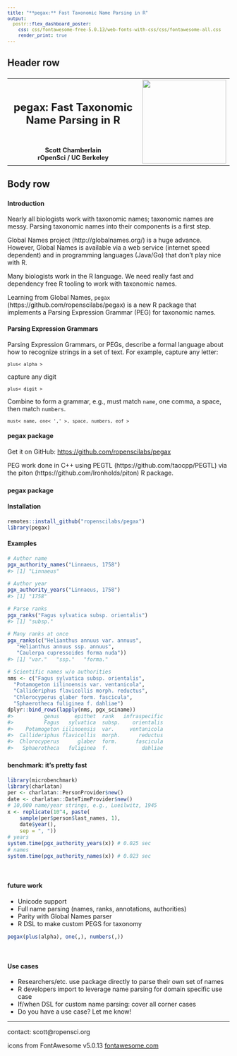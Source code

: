 ```yaml
---
title: "**pegax:** Fast Taxonomic Name Parsing in R"
output: 
  postr::flex_dashboard_poster:
    css: css/fontawesome-free-5.0.13/web-fonts-with-css/css/fontawesome-all.css
    render_print: true
---
```


<style>
  body {
    padding-top:0px;
    font-size: 14px;
  }
  .navbar{
    visibility: hidden
  }

  code.r{
    font-size: 11.5px;
  }
  pre {
    font-size: 12px
  }
</style>


## Header row {data-height=7}

###

<table style="width:100%">
<tr>
  <td>
    <center>
      <h2>**pegax: Fast Taxonomic Name Parsing in R**</h2>
    </center>
  </td>
  <td rowspan="2">
    <img src="resources/logo.svg" style="width:190px"></img>
  </td>
</tr>
<tr>
  <td style="font-size: 14px"><center>**Scott Chamberlain** <br> **rOpenSci / UC Berkeley** <i class="fas fa-bicycle"></i></center></td>
</tr>
</table> 

## Body row {data-height=93}

### 

#### **Introduction**

Nearly all biologists work with taxonomic names; taxonomic names are messy. Parsing taxonomic names into their components is a first step.

Global Names project (http://globalnames.org/) is a huge advance. However, Global Names is available via a web service (internet speed dependent) and in programming languages (Java/Go) that don't play nice with R. 

Many biologists work in the R language. We need really fast and dependency free R tooling to work with taxonomic names.

Learning from Global Names, `pegax` (https://github.com/ropenscilabs/pegax) is a new R package that implements a Parsing Expression Grammar (PEG) for taxonomic names.

#### **Parsing Expression Grammars**

Parsing Expression Grammars, or PEGs, describe a formal language about how to recognize strings in a set of text. For example, capture any letter:

```
plus< alpha >
```

capture any digit

```
plus< digit >
```

Combine to form a grammar, e.g., must match `name`, one comma, a space, then match `numbers`.

```
must< name, one< ',' >, space, numbers, eof >
```


#### **pegax <i class="fab fa-r-project"></i> package**

Get it on GitHub: <https://github.com/ropenscilabs/pegax>

PEG work done in C++ using PEGTL (https://github.com/taocpp/PEGTL) via the piton (https://github.com/Ironholds/piton) R package.


### {data-width=600}

#### **pegax <i class="fab fa-r-project"></i> package**

#### **Installation <i class="fas fa-download"></i>**

```r
remotes::install_github("ropenscilabs/pegax")
library(pegax)
```

#### **Examples**

```r
# Author name
pgx_authority_names("Linnaeus, 1758")
#> [1] "Linnaeus"

# Author year
pgx_authority_years("Linnaeus, 1758")
#> [1] "1758"

# Parse ranks
pgx_ranks("Fagus sylvatica subsp. orientalis")
#> [1] "subsp."

# Many ranks at once
pgx_ranks(c("Helianthus annuus var. annuus",
   "Helianthus annuus ssp. annuus", 
   "Caulerpa cupressoides forma nuda"))
#> [1] "var."   "ssp."   "forma."

# Scientific names w/o authorities
nms <- c("Fagus sylvatica subsp. orientalis",
  "Potamogeton iilinoensis var. ventanicola",
  "Callideriphus flavicollis morph. reductus",
  "Chlorocyperus glaber form. fascicula",
  "Sphaerotheca fuliginea f. dahliae")
dplyr::bind_rows(lapply(nms, pgx_sciname))
#>          genus     epithet  rank   infraspecific
#>          Fagus   sylvatica  subsp.    orientalis
#>    Potamogeton iilinoensis  var.     ventanicola
#>  Callideriphus flavicollis  morph.      reductus
#>  Chlorocyperus      glaber  form.      fascicula
#>   Sphaerotheca   fuliginea  f.           dahliae
```

### 

#### **benchmark: it's pretty fast <i class="fas fa-rocket"></i>**

```r
library(microbenchmark)
library(charlatan)
per <- charlatan::PersonProvider$new()
date <- charlatan::DateTimeProvider$new()
# 10,000 name/year strings, e.g., Lueilwitz, 1945
x <- replicate(10^4, paste( 
    sample(per$person$last_names, 1),
    date$year(),
    sep = ", "))
# years
system.time(pgx_authority_years(x)) # 0.025 sec
# names
system.time(pgx_authority_names(x)) # 0.023 sec
```

<br>

#### **future work <i class="fas fa-clipboard-list"></i>**

* Unicode support <i class="far fa-frown"></i>
* Full name parsing (names, ranks, annotations, authorities)
* Parity with Global Names parser
* R DSL to make custom PEGS for taxonomy

```r
pegax(plus(alpha), one(,), numbers(,))
```

<br>

#### **Use cases**

* Researchers/etc. use package directly to parse their own set of names 
* R developers import to leverage name parsing for domain specific use case
* If/when DSL for custom name parsing: cover all corner cases
* Do you have a use case? Let me know!

<hr>
<p>contact: scott@ropensci.org</p>
<p>icons from FontAwesome v5.0.13 <a href="https://fontawesome.com">fontawesome.com</a></p>
